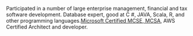 
Participated in a number of large enterprise management, financial and tax software development. Database expert, good at C #, JAVA, Scala, R, and other programming languages.[Microsoft Certified MCSE, MCSA](https://www.youracclaim.com/users/shizhong-he/badges), AWS Certified Architect and developer.
